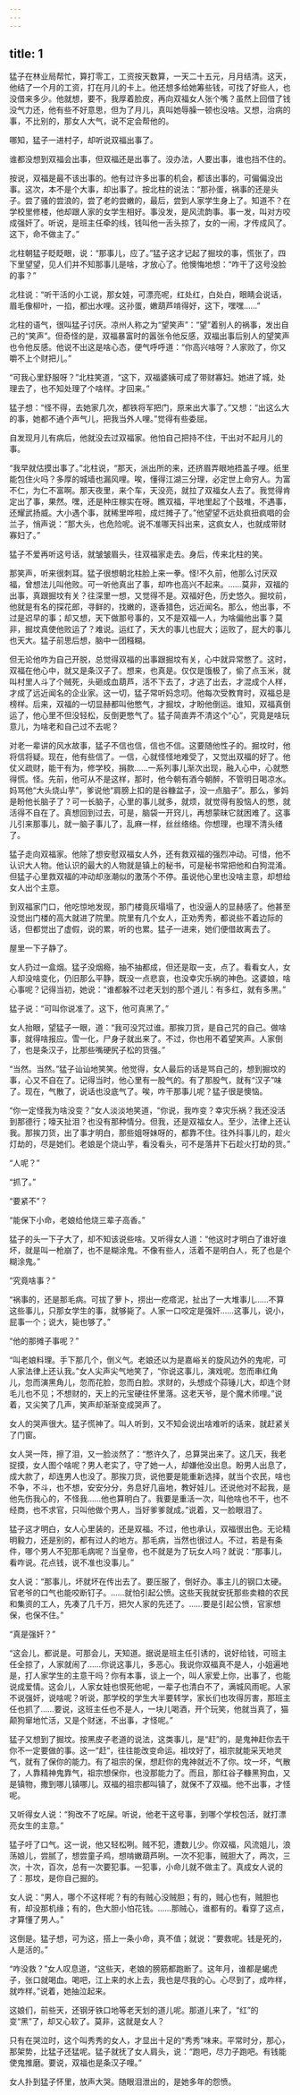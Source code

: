 ```yaml
---
---
---
```

title: 1
---



猛子在林业局帮忙，算打零工，工资按天数算，一天二十五元，月月结清。这天，他结了一个月的工资，打在月儿的卡上。他还想多给她筹些钱，可找了好些人，也没借来多少。他就想，要不，我厚着脸皮，再向双福女人张个嘴？虽然上回借了钱没气力还，他有些不好意思，但为了月儿，真叫她辱臊一顿也没啥。又想，治病的事，不比别的，那女人大气，说不定会帮他的。

哪知，猛子一进村子，却听说双福出事了。

谁都没想到双福会出事，但双福还是出事了。没办法，人要出事，谁也挡不住的。

按说，双福是最不该出事的。他有过许多出事的机会，都该出事的，可偏偏没出事。这次，本不是个大事，却出事了。按北柱的说法：“那孙蛋，祸事的还是头子。尝了骚的尝浪的，尝了老的尝嫩的，最后，尝到人家学生身上了。知道不？在学校里修楼，他却跟人家的女学生相好。事没发，是风流韵事。事一发，叫对方咬成强奸了。听说，是班主任牵的线，钱叫他一舌头掠了，女的一闹，才传成风了。这下，命不做主了。”

北柱朝猛子眨眨眼，说：“那事儿，应了。”猛子这才记起了掘坟的事，慌张了，四下里望望，见人们并不知那事儿是啥，才放心了。他懊悔地想：“咋干了这号没脸的事？”

北柱说：“听干活的小工说，那女娃，可漂亮呢，红处红，白处白，眼睛会说话，眉毛像柳叶，一掐，都出水哩。这孙蛋，嫩葫芦啃得好，这下，嘿嘿……”

北柱的语气，很叫猛子讨厌。凉州人称之为“望笑声”：“望”着别人的祸事，发出自己的“笑声”。但奇怪的是，双福暴富时的嚣张令他反感，双福出事后别人的望笑声也令他反感。他说不出这是啥心态，便气呼呼道：“你高兴啥呀？人家败了，你又嚼不上个财把儿。”

“可我心里舒服呀？”北柱笑道，“这下，双福婆姨可成了带财寡妇。她进了城，处理去了，也不知处理了个啥样。才回来。”

猛子想：“怪不得，去她家几次，都铁将军把门，原来出大事了。”又想：“出这么大的事，她都不通个声气儿，把我当外人哩。”觉得有些委屈。

自发现月儿有病后，他就没去过双福家。他怕自己把持不住，干出对不起月儿的事。

“我早就估摸出事了。”北柱说，“那天，派出所的来，还挤眉弄眼地捂盖子哩。纸里能包住火吗？多厚的城墙也漏风哩。唉，懂得江湖三分理，必定世上命穷人。为富不仁，为仁不富啊。那天夜里，来个车，天没亮，就拉了双福女人去了。我觉得肯定出了事，果然。嘿，还是种庄稼实在呀。瞧双福，平地里起了个鼓堆，不遇事，还耀武扬威。大小遇个事，就稀里哗啦，成烂摊子了。”他望望不远处疯扭疯唱的会兰子，悄声说：“那大头，也危险呢。说不准哪天抖出来，这疯女人，也就成带财寡妇了。”

猛子不爱再听这号话，就皱皱眉头，往双福家走去。身后，传来北柱的笑。

那笑声，听来很刺耳。猛子很想朝北柱脸上来一拳。怪!不久前，他那么讨厌双福，曾想法儿叫他败。可一听他真出了事，却咋也高兴不起来。……莫非，双福的出事，真跟掘坟有关？往深里一想，又觉得不是。双福好色，历史悠久。掘坟前，他就是有名的探花郎，寻鲜的，找嫩的，逐香猎色，远近闻名。那么，他出事，不过是迟早的事；却又想，天下做那号事的，又不是双福一人，为啥偏他出事？莫非，掘坟真使他败运了？难说。运红了，天大的事儿也屁大；运败了，屁大的事儿也天大。猛子前思后想，脑中一团糨糊。

但无论他咋为自己开脱，总觉得双福的出事跟掘坟有关，心中就异常憋了。这时，双福在他心中，就又是条汉子了。想来，也真是。仅仅是饿极了，偷了点玉米，就叫村里人斗了个贼死，头砸成血葫芦，活不下去了，才逃了出去，才混成个人样，才成了远近闻名的企业家。这一切，猛子常听妈念叨。他每次受教育时，双福总是榜样。后来，双福的一切显赫都叫他憋气，才掘坟，才盼他倒运。谁知，双福真倒运了，他心里不但没轻松，反倒更憋气了。猛子简直弄不清这个“心”，究竟是啥玩意儿，为啥老和自己过不去呢？

对老一辈讲的风水故事，猛子不信也信，信也不信。这要随他性子的。掘坟时，他将信将疑。现在，他有些信了。一信，心就怪怪地难受了，又觉出双福的好了。他仗义疏财，能干有为，修学校，捐款……一系列事儿渐次出现，融入心中，心就憋得慌。怪。先前，他可从不是这样，那时，他今朝有酒今朝醉，不管明日喝凉水。妈骂他“大头烧山芋”，爹说他“肩膀上扣的是谷糠盆子，没一点脑子”。那么，爹妈是盼他长脑子了？可一长脑子，心里的事儿就多，就烦，就觉得有股恼人的憋，就活得不自在了。真想回到过去，可是，脑袋一开窍儿，再想蒙昧它就困难了。这事儿引来那事儿，就一脑子事儿了，乱麻一样，丝丝络络。你想理，也理不清头绪了。

猛子走向双福家。他除了想安慰双福女人外，还有救双福的强烈冲动。可惜，他不认识大人物。他认识的最大的人物就是镇上的秘书，可是秘书常把他和白狗混淆。但猛子心里救双福的冲动却涨潮似的激荡个不停。虽说他心里也没啥主意，却想给女人出个主意。

到双福家门口，他吃惊地发现，那门楼竟灰塌塌了，也没逼人的显赫感了。他甚至没觉出门楼的高大就进了院里。院里有几个女人，正劝秀秀，都说些不着边际的话，但都觉出了虚假，说的累，听的也累。猛子一进来，她们便借故离去了。

屋里一下子静了。

女人扔过一盒烟。猛子没烟瘾，抽不抽都成，但还是取一支，点了。看看女人，女人却没啥变化，仍旧那么平静，既没一点悲哀，也没幸灾乐祸的神色。这婆娘，啥心事呢？记得当初，她说：“谁都躲不过老天划的那个道儿：有多红，就有多黑。”

猛子说：“可叫你说准了。这下，他可真黑了。”

女人抬眼，望猛子一眼，道：“我可没咒过谁。那挨刀货，是自己咒的自己。做啥事，就得啥报应。雪一化，尸身子就出来了。不过，你也用不着望笑声。人家倒了，也是条汉子，比那些嘴硬尻子松的货强。”

“当然。当然。”猛子讪讪地笑笑。他觉得，女人最后的话是骂自己的，想到掘坟的事，心又不自在了。记得当时，他心里有一股气的。有了那股气，就有“汉子”味了。现在，气散了，说话也没底气了。唉，咋干那事儿呢？猛子很是懊恼。

“你一定怪我为啥没变？”女人淡淡地笑道，“你说，我咋变？幸灾乐祸？我还没活到那德行；嚎天扯泪？也没有那种情分。但我，还是双福女人。至少，法律上还认我。那挨刀货，出了事才明白，那些姐呀妹呀的，都靠不住。往外抖事儿的，趁火灯劫的，尽是她们。老娘是个烧山芋，看没看头，可不是落井下石趁火打劫的货。”

“人呢？”

“抓了。”

“要紧不”？

“能保下小命，老娘给他烧三辈子高香。”

猛子的头一下子大了，却不知该说些啥。又听得女人道：“他这时才明白了谁好谁坏，就是叫一枪崩了，也不是糊涂鬼。不像有些人，活着不是明白人，死了也是个糊涂鬼。”

“究竟啥事？”

“祸事的，还是那毛病。可拔了萝卜，捞出一疙瘩泥，扯出了一大堆事儿……不算这些事儿，只那女学生的事，就够毙了。人家一口咬定是强奸……这事儿，说小，屁事一个；说大，毙也够了。”

“他的那摊子事呢？”

“叫老娘料理。手下那几个，倒义气。老娘还以为是嘉峪关的旋风边外的鬼呢，可人家法律上还认我。”女人尖声尖气地笑了，“你说这事儿，演戏呢。忽而串红角儿，忽而演黑角儿，忽而花脸，忽而白脸。求财的，头想成个蒜锤儿大，却连个财毛儿也不见；不想财的，天上的元宝硬往怀里落。这老天爷，是个魔术师哩。”说着，又尖笑了几声，笑声却渐渐变成哭声了。

女人的哭声很大。猛子慌神了。叫人听到，又不知会说出啥难听的话来，就赶紧关了门窗。

女人哭一阵，擦了泪，又一脸淡然了：“憋许久了，总算哭出来了。这几天，我老捉摸，女人图个啥呢？男人老实了，守了她一人，却嫌他没出息。盼男人出息了，成大款了，却连男人也没了。那挨刀货，说他要是能重新选择，就当个农民，啥也不争，不斗，也不想，安安分分，务息好几亩地，教好娃儿。还说他对不起我，是他先伤我心的，不怪我……他也算明白了。我要是重活一次，叫他啥也不干，也不经商，也不求官，只叫他做个男人，当好爹爹就成。”说着，又一脸眼泪了。

猛子这才明白，女人心里装的，还是双福。不过，他也承认，双福很出色。无论精明毅力，还是别的，都有过人的地方。那毛病，当然也很过人。不过，若是有条件，哪个男人不犯那毛病呢？当皇帝，也不就是为了玩女人吗？就说：“那事儿，看咋说。花点钱，说不准也没事儿。”

女人说：“那事儿，坏就坏在传出去了。要压服了，倒好办。事主儿的钢口太硬。官老爷的口气也能咬断钉子。……就怕引起公愤。这些天我就安抚那些卖粮的农民和集资的工人，先凑了几千万，把欠人家的先还了。……要是引起公愤，官家想保，也保不住。”

“真是强奸？”

“这会儿，都说是。可那会儿，天知道。据说是班主任引诱的，说好给钱，可班主任全掠了，人家就闹了……你说这事儿，多恶心。我说你双福真不是人，小姐遍地是，打人家学生的主意干吗？你有本事，谈上一个，叫人家爱上你，出事了，也能说成爱情。这会儿，人家女娃也恨死他呢，一辈子也清白不了，满城风雨呢。人家不说强奸，说啥呢？听说，那学校的学生大半要转学，家长们也攻得厉害，那班主任也抓了……要说，这班主任也不是人，一块儿喝酒，开个玩笑，他就当真了，猫颠狗窜地忙活，又是个财迷，不出事，才怪呢。”

猛子又想到了掘坟。按黑皮子老道的说法，这类事儿，是“赶”的，是鬼神赶你去干你不一定要做的事。这一“赶”，往往能改变命运。祖坟好了，祖宗就能采天地灵气，就有了保你的能力。有了祖宗的保，想赶你的鬼神就近不了你。坟一坏，气散了，人靠精神鬼靠气，祖宗想保你，也没那能力了。而且，那红谷子糠黑狗血，又是镇物，撒到哪儿镇哪儿。双福的祖宗都叫镇了，就保不了双福。他不出事，才怪呢。

又听得女人说：“狗改不了吃屎。听说，他老干这号事，到哪个学校包活，就打漂亮女生的主意。”

猛子吁了口气。这一说，他又轻松咧。贼不犯，遭数儿少。你双福，风流姐儿，浪荡娘儿，尝腻了，想尝童子鸡，想啃嫩葫芦咧。一次不犯事，贼胆大了，两次，三次，十次，百次，总有一次要犯事。一犯事，小命儿就不做主了。真成女人说的了：那坟，是你自己掘的。

女人说：“男人，哪个不这样呢？有的有贼心没贼胆；有的，贼心也有，贼胆也有，却没那机缘；有的，色大胆小怕花钱。……那贼心，谁都有的。看穿了这点，才算懂了男人。”

这倒是。猛子想，可为这，搭上一条小命，真不值；就说：“要救呢。钱是死的，人是活的。”

“咋没救？”女人叹息道，“这些天，老娘的膀筋都跑断了。这年月，谁都是蝎虎子，张口就喝血。喝吧，江上来的水上去，我也是尽我的心。心尽到了，成咋样，就咋样。”说着，她抽泣起来。

这娘们，前些天，还钢牙铁口地等老天划的道儿呢。那道儿来了，“红”的变“黑”了，却又心软了。莫非，这就是女人？

只有在哭泣时，这个叫秀秀的女人，才显出十足的“秀秀”味来。平常时分，那心，那架势，比猛子还猛呢。猛子就抚了女人肩头，说：“跑吧，尽力子跑吧。有钱能使鬼推磨。要说，双福也是条汉子哩。”

女人扑到猛子怀里，放声大哭。随眼泪泄出的，是她多年的怨愤。